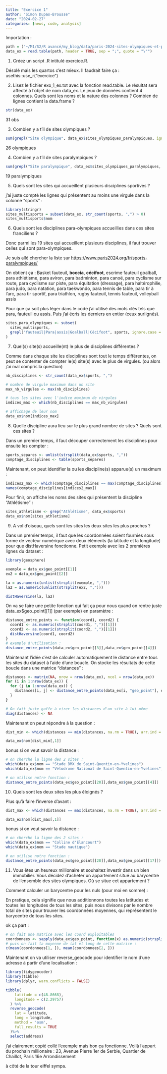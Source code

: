 ```yaml
---
title: "Exercice 1"
author: "Simon Dupas-Brousse"
date: "2024-02-27"
categories: [news, code, analysis]
---
```


Importation :

```r
path = ("~/M1/S2/R avancé/my_blog/data/paris-2024-sites-olympiques-et-paralympiques-franciliens.csv")
data_ex = read.table(path, header = TRUE, sep = ";", quote = "\"")
```

1.  Créez un script .R intitulé exercice.R.

Désolé mais les quartos c'est mieux. Il faudrait faire ça : usethis::use_r("exercice")

2.  Lisez le fichier exo_1_ex.txt avec la fonction read.table. Le résultat sera affecté à l'objet de nom data_ex. Le jeux de données contient 4 colonnes. Quels sont les noms et la nature des colonnes ? Combien de lignes contient la data.frame ?

```r
str(data_ex)
```

31 obs

3.  Combien y a t'il de sites olympiques ?

```r
sum(grepl("Site olympique", data_ex$sites_olympiques_paralympiques, ignore.case = TRUE))
```

26 olympiques

4.  Combien y a t'il de sites paralympiques ?

```r
sum(grepl("Site paralympique", data_ex$sites_olympiques_paralympiques, ignore.case = TRUE))
```

19 paralympiques

5.  Quels sont les sites qui accueillent plusieurs disciplines sportives ?

j'ai juste compté les lignes qui présentent au moins une virgule dans la colonne "sports" :

```r
library(stringr)
sites_multisports = subset(data_ex, str_count(sports, ",") > 0)
sites_multisports$nom
```

6.  Quels sont les disciplines para-olympiques accueillies dans ces sites franciliens ?

Donc parmi les 19 sites qui accueillent plusieurs disciplines, il faut trouver celles qui sont para-olympiques.

Je suis allé chercher la liste sur <https://www.paris2024.org/fr/sports-paralympiques/>

On obtient ça : Basket fauteuil, **boccia**, **cécifoot**, escrime fauteuil goalball, para athlétisme, para aviron, para badminton, para canoë, para cyclisme sur route, para cyclisme sur piste, para équitation (dressage), para haltérophilie, para judo, para natation, para taekwondo, para tennis de table, para tir à l'arc, para tir sportif, para triathlon, rugby fauteuil, tennis fauteuil, volleyball assis

Pour que ça soit plus léger dans le code j'ai utilisé des mots clés tels que para, fauteuil ou assis. Puis j'ai écris les derniers en entier (ceux surlignés).

```r
sites_para_olympiques <- subset(
  sites_multisports,
  grepl("fauteuil|Para|assis|Goalball|Cécifoot", sports, ignore.case = TRUE)
)
```

7.  Quel(s) site(s) accueille(nt) le plus de disciplines différentes ?

Comme dans chaque site les disciplines sont tout le temps différentes, on peut se contenter de compter le(s) site(s) avec le plus de virgules. (ou alors j'ai mal compris la question)

```r
nb_disciplines <- str_count(data_ex$sports, ",")

# nombre de virgule maximum dans un site
max_nb_virgules <- max(nb_disciplines)

# tous les sites avec l'indice maximum de virgules
indices_max <- which(nb_disciplines == max_nb_virgules)

# affichage de leur nom
data_ex$nom[indices_max]

```

8.  Quelle discipline aura lieu sur le plus grand nombre de sites ? Quels sont ces sites ?

Dans un premier temps, il faut découper correctement les disciplines pour ensuite les compter :

```r
sports_separes <- unlist(strsplit(data_ex$sports, ","))
comptage_disciplines <- table(sports_separes)
```

Maintenant, on peut identifier la ou les discipline(s) apparue(s) un maximum :

```r
indices2_max <- which(comptage_disciplines == max(comptage_disciplines))
names(comptage_disciplines[indices2_max])
```

Pour finir, on affiche les noms des sites qui présentent la discipline "Athlétisme" :

```r
sites_athletisme <- grep("Athlétisme", data_ex$sports)
data_ex$nom[sites_athletisme]
```

9.  A vol d'oiseau, quels sont les sites les deux sites les plus proches ?

Dans un premier temps, il faut que les coordonnées soient fournies sous forme de vecteur numérique avec deux éléments (la latitude et la longitude) pour que distHaversine fonctionne. Petit exemple avec les 2 premières lignes du dataset :

```r
library(geosphere)

exemple = data_ex$geo_point[[1]]
ex2 = data_ex$geo_point[[2]]

la = as.numeric(unlist(strsplit(exemple, ",")))
la2 = as.numeric(unlist(strsplit(ex2, ",")))

distHaversine(la, la2)
```

On va se faire une petite fonction qui fait ça pour nous quand on rentre juste data_ex\$geo_point\[\[1\]\] (par exemple) en paramètre :

```r
distance_entre_points <- function(coord1, coord2) {
  coord1 <- as.numeric(strsplit(coord1, ",")[[1]])
  coord2 <- as.numeric(strsplit(coord2, ",")[[1]])
  distHaversine(coord1, coord2)
}
# exemple d'utilisation :
distance_entre_points(data_ex$geo_point[[3]],data_ex$geo_point[[4]])
```

Maintenant l'idée c'est de calculer automatiquement le distance entre tous les sites du dataset à l'aide d'une boucle. On stocke les résultats de cette boucle dans une matrice "distances" :

```r
distances <- matrix(NA, nrow = nrow(data_ex), ncol = nrow(data_ex))
for (i in 1:nrow(data_ex)) {
  for (j in 1:nrow(data_ex)) {
    distances[i, j] <- distance_entre_points(data_ex[i, "geo_point"], data_ex[j, "geo_point"])
  }
}

# On fait juste gaffe à virer les distances d'un site à lui même
diag(distances) <- NA
```

Maintenant on peut répondre à la question :

```r
dist_min <- which(distances == min(distances, na.rm = TRUE), arr.ind = TRUE)

data_ex$nom[dist_min[,1]]
```

bonus si on veut savoir la distance :

```r
# on cherche la ligne des 2 sites :
which(data_ex$nom == "Stade BMX de Saint-Quentin-en-Yvelines")
which(data_ex$nom == "Vélodrome National de Saint-Quentin-en-Yvelines")

# on utilise notre fonction :
distance_entre_points(data_ex$geo_point[[20]],data_ex$geo_point[[4]])
```

10. Quels sont les deux sites les plus éloignés ?

Plus qu'à faire l'inverse d'avant :

```r
dist_max <- which(distances == max(distances, na.rm = TRUE), arr.ind = TRUE)

data_ex$nom[dist_max[,1]]
```

bonus si on veut savoir la distance :

```r
# on cherche la ligne des 2 sites :
which(data_ex$nom == "Colline d'Elancourt")
which(data_ex$nom == "Stade nautique")

# on utilise notre fonction :
distance_entre_points(data_ex$geo_point[[28]],data_ex$geo_point[[17]])
```

11. Vous êtes un heureux millionaire et souhaitez investir dans un bien immobilier. Vous décidez d'acheter un appartement situé au barycentre de l'ensemble des sites olympiques. Où se situe cet appartement ?

Comment calculer un barycentre pour les nuls (pour moi en somme) :

En pratique, cela signifie que nous additionnons toutes les latitudes et toutes les longitudes de tous les sites, puis nous divisons par le nombre total de sites pour trouver les coordonnées moyennes, qui représentent le barycentre de tous les sites.

ok ça part :

```r
# on fait une matrice avec les coord exploitables
coordonnees <- sapply(data_ex$geo_point, function(x) as.numeric(strsplit(x, ",")[[1]]))
# puis on fait la moyenne de lat et long de cette matrice :
c(mean(coordonnees[1, ]), mean(coordonnees[2, ]))
```

Maintenant on va utiliser reverse_geocode pour identifier le nom d'une adresse à partir d'une localisation :

```r
library(tidygeocoder)
library(tibble)
library(dplyr, warn.conflicts = FALSE)

tibble(
    latitude = c(48.8668),
    longitude = c(2.29757)
  ) %>%
  reverse_geocode(
    lat = latitude,
    long = longitude,
    method = 'osm',
    full_results = TRUE
  )%>%
  select(address)
```

j'ai clairement copié collé l'exemple mais bon ça fonctionne. Voilà l'appart du prochain millionaire : 23, Avenue Pierre 1er de Serbie, Quartier de Chaillot, Paris 16e Arrondissement

à côté de la tour eiffel sympa.
